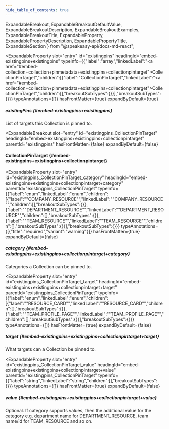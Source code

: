 ```yaml
---
hide_table_of_contents: true
---
```

  ExpandableBreakout,
  ExpandableBreakoutDefaultValue,
  ExpandableBreakoutDescription,
  ExpandableBreakoutExamples,
  ExpandableBreakoutTitle,
  ExpandableProperty,
  ExpandablePropertyDescription,
  ExpandablePropertyTitle,
  ExpandableSection
} from "@speakeasy-api/docs-md-react";

<ExpandableSection>

<ExpandableProperty
  slot="entry"
  id="existingpins"
  headingId="embed-existingpins+existingpins"
  typeInfo={{"label":"array","linkedLabel":"<a href=\"#embed-collection+collection+pinmetadata+existingpins+collectionpintarget\">CollectionPinTarget</a>","children":[{"label":"CollectionPinTarget","linkedLabel":"<a href=\"#embed-collection+collection+pinmetadata+existingpins+collectionpintarget\">CollectionPinTarget</a>","children":[],"breakoutSubTypes":{}}],"breakoutSubTypes":{}}}
  typeAnnotations={[]}
  hasFrontMatter={true}
  expandByDefault={true}
>

<ExpandablePropertyTitle slot="title">

##### existingPins \{#embed-existingpins+existingpins\}

</ExpandablePropertyTitle>

<ExpandablePropertyDescription slot="description">

List of targets this Collection is pinned to.

</ExpandablePropertyDescription>

</ExpandableProperty>

<ExpandableBreakout
  slot="entry"
  id="existingpins_CollectionPinTarget"
  headingId="embed-existingpins+existingpins+collectionpintarget"
  parentId="existingpins"
  hasFrontMatter={false}
  expandByDefault={false}
>

<ExpandableBreakoutTitle slot="title">

#### CollectionPinTarget \{#embed-existingpins+existingpins+collectionpintarget\}

</ExpandableBreakoutTitle>

<ExpandableBreakoutDescription slot="description">

</ExpandableBreakoutDescription>

<ExpandableBreakoutExamples slot="examples">

</ExpandableBreakoutExamples>

<ExpandableBreakoutDefaultValue slot="defaultValue">

</ExpandableBreakoutDefaultValue>

</ExpandableBreakout>

<ExpandableProperty
  slot="entry"
  id="existingpins_CollectionPinTarget_category"
  headingId="embed-existingpins+existingpins+collectionpintarget+category"
  parentId="existingpins_CollectionPinTarget"
  typeInfo={{"label":"enum","linkedLabel":"enum","children":[{"label":"\"COMPANY_RESOURCE\"","linkedLabel":"\"COMPANY_RESOURCE\"","children":[],"breakoutSubTypes":{}},{"label":"\"DEPARTMENT_RESOURCE\"","linkedLabel":"\"DEPARTMENT_RESOURCE\"","children":[],"breakoutSubTypes":{}},{"label":"\"TEAM_RESOURCE\"","linkedLabel":"\"TEAM_RESOURCE\"","children":[],"breakoutSubTypes":{}}],"breakoutSubTypes":{}}}
  typeAnnotations={[{"title":"required","variant":"warning"}]}
  hasFrontMatter={true}
  expandByDefault={false}
>

<ExpandablePropertyTitle slot="title">

##### category \{#embed-existingpins+existingpins+collectionpintarget+category\}

</ExpandablePropertyTitle>

<ExpandablePropertyDescription slot="description">

Categories a Collection can be pinned to.

</ExpandablePropertyDescription>

</ExpandableProperty>

<ExpandableProperty
  slot="entry"
  id="existingpins_CollectionPinTarget_target"
  headingId="embed-existingpins+existingpins+collectionpintarget+target"
  parentId="existingpins_CollectionPinTarget"
  typeInfo={{"label":"enum","linkedLabel":"enum","children":[{"label":"\"RESOURCE_CARD\"","linkedLabel":"\"RESOURCE_CARD\"","children":[],"breakoutSubTypes":{}},{"label":"\"TEAM_PROFILE_PAGE\"","linkedLabel":"\"TEAM_PROFILE_PAGE\"","children":[],"breakoutSubTypes":{}}],"breakoutSubTypes":{}}}
  typeAnnotations={[]}
  hasFrontMatter={true}
  expandByDefault={false}
>

<ExpandablePropertyTitle slot="title">

##### target \{#embed-existingpins+existingpins+collectionpintarget+target\}

</ExpandablePropertyTitle>

<ExpandablePropertyDescription slot="description">

What targets can a Collection be pinned to.

</ExpandablePropertyDescription>

</ExpandableProperty>

<ExpandableProperty
  slot="entry"
  id="existingpins_CollectionPinTarget_value"
  headingId="embed-existingpins+existingpins+collectionpintarget+value"
  parentId="existingpins_CollectionPinTarget"
  typeInfo={{"label":"string","linkedLabel":"string","children":[],"breakoutSubTypes":{}}}
  typeAnnotations={[]}
  hasFrontMatter={true}
  expandByDefault={false}
>

<ExpandablePropertyTitle slot="title">

##### value \{#embed-existingpins+existingpins+collectionpintarget+value\}

</ExpandablePropertyTitle>

<ExpandablePropertyDescription slot="description">

Optional. If category supports values, then the additional value for the category e.g. department name for DEPARTMENT_RESOURCE, team name/id for TEAM_RESOURCE and so on.

</ExpandablePropertyDescription>

</ExpandableProperty>

</ExpandableSection>